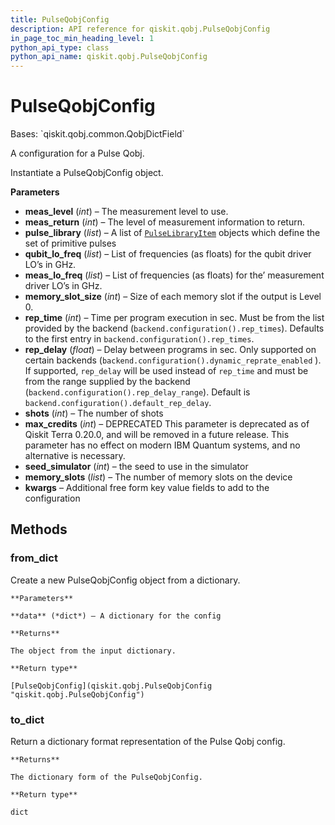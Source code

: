 ```yaml
---
title: PulseQobjConfig
description: API reference for qiskit.qobj.PulseQobjConfig
in_page_toc_min_heading_level: 1
python_api_type: class
python_api_name: qiskit.qobj.PulseQobjConfig
---
```


# PulseQobjConfig

<Class id="qiskit.qobj.PulseQobjConfig" isDedicatedPage={true} github="https://github.com/qiskit/qiskit/tree/stable/0.21/qiskit/qobj/pulse_qobj.py" signature="PulseQobjConfig(meas_level, meas_return, pulse_library, qubit_lo_freq, meas_lo_freq, memory_slot_size=None, rep_time=None, rep_delay=None, shots=None, max_credits=None, seed_simulator=None, memory_slots=None, **kwargs)" modifiers="class">
  Bases: `qiskit.qobj.common.QobjDictField`

  A configuration for a Pulse Qobj.

  Instantiate a PulseQobjConfig object.

  **Parameters**

  *   **meas\_level** (*int*) – The measurement level to use.
  *   **meas\_return** (*int*) – The level of measurement information to return.
  *   **pulse\_library** (*list*) – A list of [`PulseLibraryItem`](qiskit.qobj.PulseLibraryItem "qiskit.qobj.PulseLibraryItem") objects which define the set of primitive pulses
  *   **qubit\_lo\_freq** (*list*) – List of frequencies (as floats) for the qubit driver LO’s in GHz.
  *   **meas\_lo\_freq** (*list*) – List of frequencies (as floats) for the’ measurement driver LO’s in GHz.
  *   **memory\_slot\_size** (*int*) – Size of each memory slot if the output is Level 0.
  *   **rep\_time** (*int*) – Time per program execution in sec. Must be from the list provided by the backend (`backend.configuration().rep_times`). Defaults to the first entry in `backend.configuration().rep_times`.
  *   **rep\_delay** (*float*) – Delay between programs in sec. Only supported on certain backends (`backend.configuration().dynamic_reprate_enabled` ). If supported, `rep_delay` will be used instead of `rep_time` and must be from the range supplied by the backend (`backend.configuration().rep_delay_range`). Default is `backend.configuration().default_rep_delay`.
  *   **shots** (*int*) – The number of shots
  *   **max\_credits** (*int*) – DEPRECATED This parameter is deprecated as of Qiskit Terra 0.20.0, and will be removed in a future release. This parameter has no effect on modern IBM Quantum systems, and no alternative is necessary.
  *   **seed\_simulator** (*int*) – the seed to use in the simulator
  *   **memory\_slots** (*list*) – The number of memory slots on the device
  *   **kwargs** – Additional free form key value fields to add to the configuration

  ## Methods

  <span id="qiskit-qobj-pulseqobjconfig-from-dict" />

  ### from\_dict

  <Function id="qiskit.qobj.PulseQobjConfig.from_dict" signature="PulseQobjConfig.from_dict(data)" modifiers="classmethod">
    Create a new PulseQobjConfig object from a dictionary.

    **Parameters**

    **data** (*dict*) – A dictionary for the config

    **Returns**

    The object from the input dictionary.

    **Return type**

    [PulseQobjConfig](qiskit.qobj.PulseQobjConfig "qiskit.qobj.PulseQobjConfig")
  </Function>

  <span id="qiskit-qobj-pulseqobjconfig-to-dict" />

  ### to\_dict

  <Function id="qiskit.qobj.PulseQobjConfig.to_dict" signature="PulseQobjConfig.to_dict()">
    Return a dictionary format representation of the Pulse Qobj config.

    **Returns**

    The dictionary form of the PulseQobjConfig.

    **Return type**

    dict
  </Function>
</Class>

